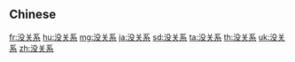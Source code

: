 {{also|沒關係}}
==Chinese==
{{zh-see|沒關係}}

[[fr:没关系]]
[[hu:没关系]]
[[mg:没关系]]
[[ja:没关系]]
[[sd:没关系]]
[[ta:没关系]]
[[th:没关系]]
[[uk:没关系]]
[[zh:没关系]]